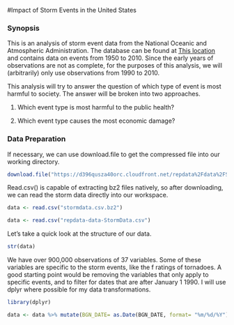 #Impact of Storm Events in the United States

### Synopsis

This is an analysis of storm event data from the National Oceanic and Atmospheric Administration. The database can be found at [This location](https://d396qusza40orc.cloudfront.net/repdata%2Fdata%2FStormData.csv.bz2) and contains data on events from 1950 to 2010. Since the early years of observations are not as complete, for the purposes of this analysis, we will (arbitrarily) only use observations from 1990 to 2010. 

This analysis will try to answer the question of which type of event is most harmful to society. The answer will be broken into two approaches. 

1. Which event type is most harmful to the public health?

2. Which event type causes the most economic damage?

### Data Preparation
If necessary, we can use download.file to get the compressed file into our working directory.
```r
download.file("https://d396qusza40orc.cloudfront.net/repdata%2Fdata%2FStormData.csv.bz2", "stormdata.csv.bz2")
```

Read.csv() is capable of extracting bz2 files natively, so after downloading, we can read the storm data directly into our workspace.

```r
data <- read.csv("stormdata.csv.bz2")
```

```r
data <- read.csv("repdata-data-StormData.csv")
```

Let's take a quick look at the structure of our data.

```r
str(data)
```

We have over 900,000 observations of 37 variables. Some of these variables are specific to the storm events, like the f ratings of tornadoes. A good starting point would be removing the variables that only apply to specific events, and to filter for dates that are after January 1 1990. I will use dplyr where possible for my data transformations.

```r
library(dplyr)

data <- data %>% mutate(BGN_DATE= as.Date(BGN_DATE, format= "%m/%d/%Y")) %>% select(BGN_DATE)
```